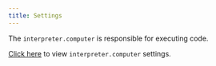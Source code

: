 ```yaml
---
title: Settings
---
```


The `interpreter.computer` is responsible for executing code.

[Click here](https://docs.openinterpreter.com/settings/all-settings#computer) to view `interpreter.computer` settings.
